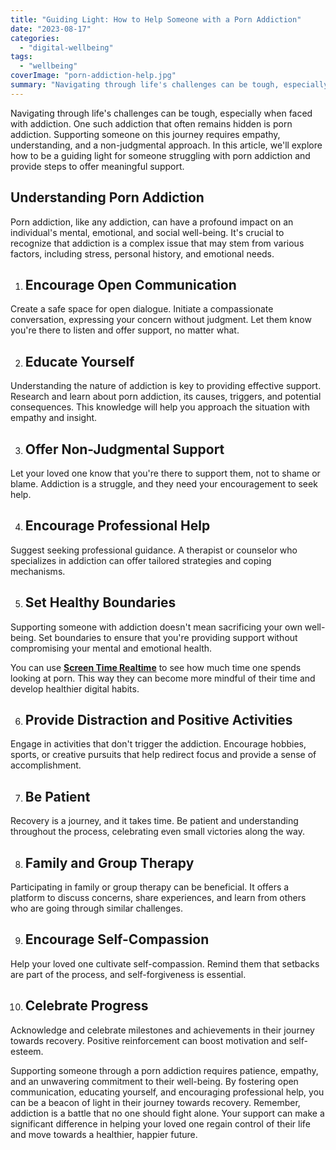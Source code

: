 ```yaml
---
title: "Guiding Light: How to Help Someone with a Porn Addiction"
date: "2023-08-17"
categories: 
  - "digital-wellbeing"
tags: 
  - "wellbeing"
coverImage: "porn-addiction-help.jpg"
summary: "Navigating through life's challenges can be tough, especially when faced with addiction. One such addiction that often remains hidden is porn addiction."
---
```


Navigating through life's challenges can be tough, especially when faced with addiction. One such addiction that often remains hidden is porn addiction. Supporting someone on this journey requires empathy, understanding, and a non-judgmental approach. In this article, we'll explore how to be a guiding light for someone struggling with porn addiction and provide steps to offer meaningful support.

## Understanding Porn Addiction
Porn addiction, like any addiction, can have a profound impact on an individual's mental, emotional, and social well-being. It's crucial to recognize that addiction is a complex issue that may stem from various factors, including stress, personal history, and emotional needs.

1. ## Encourage Open Communication
Create a safe space for open dialogue. Initiate a compassionate conversation, expressing your concern without judgment. Let them know you're there to listen and offer support, no matter what.

2. ## Educate Yourself
Understanding the nature of addiction is key to providing effective support. Research and learn about porn addiction, its causes, triggers, and potential consequences. This knowledge will help you approach the situation with empathy and insight.

3. ## Offer Non-Judgmental Support
Let your loved one know that you're there to support them, not to shame or blame. Addiction is a struggle, and they need your encouragement to seek help.

4. ## Encourage Professional Help
Suggest seeking professional guidance. A therapist or counselor who specializes in addiction can offer tailored strategies and coping mechanisms.

5. ## Set Healthy Boundaries
Supporting someone with addiction doesn't mean sacrificing your own well-being. Set boundaries to ensure that you're providing support without compromising your mental and emotional health.

You can use [**Screen Time Realtime**](https://apps.apple.com/app/apple-store/id6452629146?pt=118449936&ct=articles&mt=8) to see how much time one spends looking at porn. This way they can become more mindful of their time and develop healthier digital habits.

6. ## Provide Distraction and Positive Activities
Engage in activities that don't trigger the addiction. Encourage hobbies, sports, or creative pursuits that help redirect focus and provide a sense of accomplishment.

7. ## Be Patient
Recovery is a journey, and it takes time. Be patient and understanding throughout the process, celebrating even small victories along the way.

8. ## Family and Group Therapy
Participating in family or group therapy can be beneficial. It offers a platform to discuss concerns, share experiences, and learn from others who are going through similar challenges.

9. ## Encourage Self-Compassion
Help your loved one cultivate self-compassion. Remind them that setbacks are part of the process, and self-forgiveness is essential.

10. ## Celebrate Progress
Acknowledge and celebrate milestones and achievements in their journey towards recovery. Positive reinforcement can boost motivation and self-esteem.

Supporting someone through a porn addiction requires patience, empathy, and an unwavering commitment to their well-being. By fostering open communication, educating yourself, and encouraging professional help, you can be a beacon of light in their journey towards recovery. Remember, addiction is a battle that no one should fight alone. Your support can make a significant difference in helping your loved one regain control of their life and move towards a healthier, happier future.
